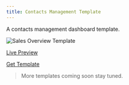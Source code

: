 ```yaml
---
title: Contacts Management Template
---
```


A contacts management dashboard template.

![Sales Overview Template](/images/cmt.png)

[Live Preview](/templates/contactsdashboard)

[Get Template](https://github.com/Swastikyadav/CatalystUI/blob/master/library/templates/contacts/dashboard.tsx)

> More templates coming soon stay tuned.
